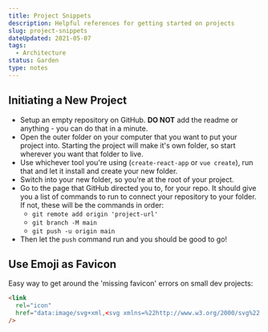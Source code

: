 ---
title: Project Snippets
description: Helpful references for getting started on projects
slug: project-snippets
dateUpdated: 2021-05-07
tags:
  - Architecture
status: Garden
type: notes
---

## Initiating a New Project

- Setup an empty repository on GitHub. **DO NOT** add the readme or anything - you can do that in a minute.
- Open the outer folder on your computer that you want to put your project into. Starting the project will make it's own folder, so start wherever you want that folder to live.
- Use whichever tool you're using (`create-react-app` or `vue create`), run that and let it install and create your new folder.
- Switch into your new folder, so you're at the root of your project.
- Go to the page that GitHub directed you to, for your repo. It should give you a list of commands to run to connect your repository to your folder. If not, these will be the commands in order:
  - `git remote add origin 'project-url'`
  - `git branch -M main`
  - `git push -u origin main`
- Then let the `push` command run and you should be good to go!

## Use Emoji as Favicon

Easy way to get around the 'missing favicon' errors on small dev projects:

```html
<link
  rel="icon"
  href="data:image/svg+xml,<svg xmlns=%22http://www.w3.org/2000/svg%22 viewBox=%220 0 100 100%22><text y=%22.9em%22 font-size=%2290%22>🎯</text></svg>"
/>
```
